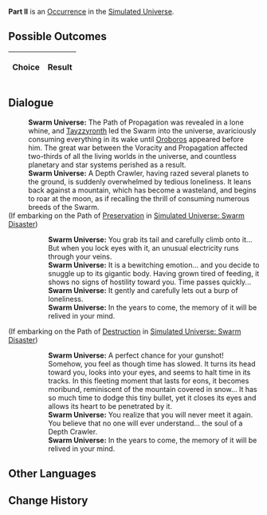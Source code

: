 {{Simulated Universe Event Infobox
|title         = Part II
|image         = 3.png
|type          =
|domains_su    = 
|domains_ext   = 
|domains_swarm = 
|domains_gng   = 
|requirements  =
|prev          = 
|next          = 
|indexRewards  =
|characters    = Oroboros;Tayzzyronth
}}
'''Part II''' is an [[Simulated Universe/Occurrence|Occurrence]] in the [[Simulated Universe]].

==Possible Outcomes==
{| class="article-table"
!Choice
!Result

|}

<!--
==Gameplay Notes==

-->
==Dialogue==
{{Dialogue Start}}
:'''Swarm Universe:''' The Path of Propagation was revealed in a lone whine, and [[Tayzzyronth]] led the Swarm into the universe, avariciously consuming everything in its wake until [[Oroboros]] appeared before him. The great war between the Voracity and Propagation affected two-thirds of all the living worlds in the universe, and countless planetary and star systems perished as a result.
:'''Swarm Universe:''' A Depth Crawler, having razed several planets to the ground, is suddenly overwhelmed by tedious loneliness. It leans back against a mountain, which has become a wasteland, and begins to roar at the moon, as if recalling the thrill of consuming numerous breeds of the Swarm.
;(If embarking on the Path of [[Simulated Universe/Paths#Preservation|Preservation]] in [[Simulated Universe: Swarm Disaster]])
:{{SU Special Dialogue|Preservation|Catch its tail...|Careful... Don't let its tail get you.}}
::'''Swarm Universe:''' You grab its tail and carefully climb onto it... But when you lock eyes with it, an unusual electricity runs through your veins.
::'''Swarm Universe:''' It is a bewitching emotion... and you decide to snuggle up to its gigantic body. Having grown tired of feeding, it shows no signs of hostility toward you. Time passes quickly...
::'''Swarm Universe:''' It gently and carefully lets out a burp of loneliness.
::'''Swarm Universe:''' In the years to come, the memory of it will be relived in your mind.
;(If embarking on the Path of [[Simulated Universe/Paths#Destruction|Destruction]] in [[Simulated Universe: Swarm Disaster]])
:{{SU Special Dialogue|Destruction|I don't want to be near it...|You have a hunting rifle in your hands...}}
::'''Swarm Universe:''' A perfect chance for your gunshot! Somehow, you feel as though time has slowed. It turns its head toward you, looks into your eyes, and seems to halt time in its tracks. In this fleeting moment that lasts for eons, it becomes moribund, reminiscent of the mountain covered in snow... It has so much time to dodge this tiny bullet, yet it closes its eyes and allows its heart to be penetrated by it.
::'''Swarm Universe:''' You realize that you will never meet it again. You believe that no one will ever understand... the soul of a Depth Crawler.
::'''Swarm Universe:''' In the years to come, the memory of it will be relived in your mind.
{{Dialogue End}}

==Other Languages==
{{Other Languages
|en   = Part II
|zhs  = 其二
|zht  = 其二
|ja   = その2
|ko   = II
|es   = Parte II
|fr   = Partie&nbsp;II
|ru   = II
|th   = ตอน 2
|vi   = Phần 2
|de   = Teil 2
|id   = Bagian II
|pt   = Parte II
}}

==Change History==
{{Change History|<!--unknown-->}}
